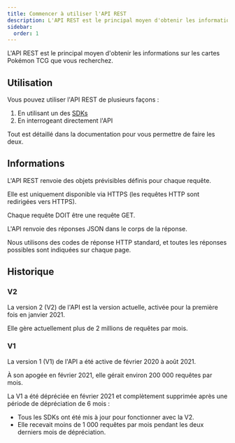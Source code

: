 ```yaml
---
title: Commencer à utiliser l'API REST
description: L'API REST est le principal moyen d'obtenir les informations sur les cartes Pokémon TCG que vous recherchez.
sidebar:
  order: 1
---
```



L'API REST est le principal moyen d'obtenir les informations sur les cartes Pokémon TCG que vous recherchez.

## Utilisation

Vous pouvez utiliser l'API REST de plusieurs façons :

1. En utilisant un des [SDKs](/sdks)
2. En interrogeant directement l'API

Tout est détaillé dans la documentation pour vous permettre de faire les deux.

<CardGrid>
  <LinkCard title="Essayez un de nos SDKs" href="/sdks" />
  <LinkCard title="Consultez l'API" href="/rest/card" />
</CardGrid>

## Informations

L'API REST renvoie des objets prévisibles définis pour chaque requête.

Elle est uniquement disponible via HTTPS (les requêtes HTTP sont redirigées vers HTTPS).

Chaque requête DOIT être une requête GET.

L'API renvoie des réponses JSON dans le corps de la réponse.

Nous utilisons des codes de réponse HTTP standard, et toutes les réponses possibles sont indiquées sur chaque page.

## Historique

### V2

La version 2 (V2) de l'API est la version actuelle, activée pour la première fois en janvier 2021.

Elle gère actuellement plus de 2 millions de requêtes par mois.

### V1

La version 1 (V1) de l'API a été active de février 2020 à août 2021.

À son apogée en février 2021, elle gérait environ 200 000 requêtes par mois.

La V1 a été dépréciée en février 2021 et complètement supprimée après une période de dépréciation de 6 mois :

- Tous les SDKs ont été mis à jour pour fonctionner avec la V2.
- Elle recevait moins de 1 000 requêtes par mois pendant les deux derniers mois de dépréciation.
